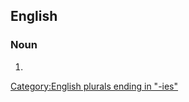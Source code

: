 ==English==

===Noun===
{{head|en|noun plural form}}

# {{plural of|teleology|lang=en}}

[[Category:English plurals ending in "-ies"]]